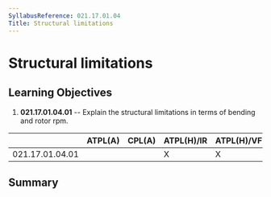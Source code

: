 ```yaml
---
SyllabusReference: 021.17.01.04
Title: Structural limitations
---
```


# Structural limitations

## Learning Objectives

1.  **021.17.01.04.01** -- Explain the structural limitations in terms of bending
    and rotor rpm.

|                 | ATPL(A) | CPL(A) | ATPL(H)/IR | ATPL(H)/VFR | CPL(H) | IR  | CBIR(A) |
| --------------- | ------- | ------ | ---------- | ----------- | ------ | --- | ------- |
| 021.17.01.04.01 |         |        | X          | X           | X      |     |         |

## Summary
